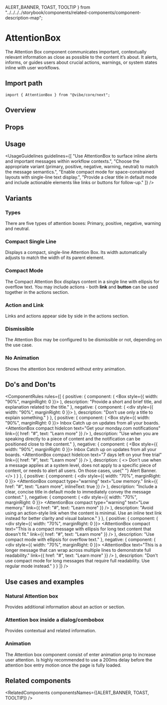   ALERT_BANNER,
  TOAST,
  TOOLTIP
} from "../../../../storybook/components/related-components/component-description-map";

<Meta of={AttentionBoxStories} />

# AttentionBox

The Attention Box component communicates important, contextually relevant information as close as possible to the content it’s about. It alerts, informs, or guides users about crucial actions, warnings, or system states inline with user workflows.

## Import path

```tsx
import { AttentionBox } from "@vibe/core/next";
```

## Overview

<Canvas of={AttentionBoxStories.Overview} />

## Props

<PropsTable />

## Usage

<UsageGuidelines
  guidelines={[
    "Use AttentionBox to surface inline alerts and important messages within workflow contexts.",
    "Choose the appropriate variant (primary, positive, negative, warning, neutral) to match the message semantics.",
    "Enable compact mode for space-constrained layouts with single-line text display.",
    "Provide a clear title in default mode and include actionable elements like links or buttons for follow-up."
  ]}
/>

<TipCheckYourself />

## Variants

### Types

There are five types of attention boxes: Primary, positive, negative, warning and neutral.

<Canvas of={AttentionBoxStories.Types} />

### Compact Single Line

Displays a compact, single-line Attention Box. Its width automatically adjusts to match the width of its parent element.

<Canvas of={AttentionBoxStories.CompactSingleLine} />

### Compact Mode

The Compact Attention Box displays content in a single line with ellipsis for overflow text.
You may include actions - both <b>link</b> and <b>button</b> can be used together in the actions section.

<Canvas of={AttentionBoxStories.CompactMode} />

### Action and Link

Links and actions appear side by side in the actions section.

<Canvas of={AttentionBoxStories.ActionAndLink} />

### Dismissible

The Attention Box may be configured to be dismissible or not, depending on the use case.

<Canvas of={AttentionBoxStories.Dismissible} />

### No Animation

Shows the attention box rendered without entry animation.

<Canvas of={AttentionBoxStories.NoAnimation} />

## Do's and Don'ts

<ComponentRules
  rules={[
    {
      positive: {
        component: (
          <Box style={{ width: "90%", marginRight: 0 }}>
            <AttentionBox
              title="Birthday/death rate"
              text="Studies show that 100% of people who celebrate birthdays, will eventually die."
            />
          </Box>
        ),
        description: "Provide a short and brief title, and explanation related to the title."
      },
      negative: {
        component: (
          <div style={{ width: "90%", marginRight: 0 }}>
            <AttentionBox title="Birthday/death rate" />
          </div>
        ),
        description: "Don’t use only a title to explain something."
      }
    },
    {
      positive: {
        component: (
          <Box style={{ width: "90%", marginRight: 0 }}>
            <Box marginBottom="medium">
              <Heading type="h1" weight="bold">
                Inbox
              </Heading>
              <Text>Catch up on updates from all your boards.</Text>
            </Box>
            <AttentionBox
              compact
              hideIcon
              text="Get your monday.com notifications"
              link={{ href: "#", text: "Learn more" }}
            />
          </Box>
        ),
        description:
          "Use when you are speaking directly to a piece of content and the notification can be positioned close to the content."
      },
      negative: {
        component: (
          <Box style={{ width: "90%", marginRight: 0 }}>
            <Box marginBottom="medium">
              <Heading type="h1" weight="bold">
                Inbox
              </Heading>
              <Text>Catch up on updates from all your boards.</Text>
            </Box>
            <AttentionBox
              compact
              hideIcon
              text="7 days left on your free trial"
              link={{ href: "#", text: "Learn more" }}
            />
          </Box>
        ),
        description: (
          <>
            Don't use when a message applies at a system level, does not apply to a specific piece of content, or needs
            to alert all users. On those cases, use{" "}
            <StorybookLink page="Components/AlertBanner">Alert Banner.</StorybookLink>
          </>
        )
      }
    },
    {
      positive: {
        component: (
          <div style={{ width: "70%", marginRight: 0 }}>
            <AttentionBox
              compact
              type="warning"
              text="Low memory."
              link={{ href: "#", text: "Learn more", inlineText: true }}
            />
          </div>
        ),
        description: "Include a clear, concise title in default mode to immediately convey the message context."
      },
      negative: {
        component: (
          <div style={{ width: "70%", marginRight: 0 }}>
            <AttentionBox compact type="warning" text="Low memory." link={{ href: "#", text: "Learn more" }} />
          </div>
        ),
        description:
          "Avoid using an action-style link when the content is minimal. Use an inline text link instead for better clarity and visual balance."
      }
    },
    {
      positive: {
        component: (
          <div style={{ width: "70%", marginRight: 0 }}>
            <AttentionBox
              compact
              text="This is a compact message with ellipsis for long text content that doesn't fit."
              link={{ href: "#", text: "Learn more" }}
            />
          </div>
        ),
        description: "Use compact mode with ellipsis for overflow text."
      },
      negative: {
        component: (
          <div style={{ width: "70%", marginRight: 0 }}>
            <AttentionBox
              text="This is a longer message that can wrap across multiple lines to demonstrate full readability."
              link={{ href: "#", text: "Learn more" }}
            />
          </div>
        ),
        description: "Don't use compact mode for long messages that require full readability. Use regular mode instead."
      }
    }
  ]}
/>

## Use cases and examples

### Natural Attention box

Provides additional information about an action or section.

<Canvas of={AttentionBoxStories.NaturalAttentionBox} />

### Attention box inside a dialog/combobox

Provides contextual and related information.

<Canvas of={AttentionBoxStories.AttentionBoxInsideADialogCombobox} />

### Animation

The Attention box component consist of enter animation prop to increase user attention. Is highly recommended to use a 200ms delay before the attention box entry motion once the page is fully loaded.

<Canvas of={AttentionBoxStories.Animation} />

## Related components

<RelatedComponents componentsNames={[ALERT_BANNER, TOAST, TOOLTIP]} />
